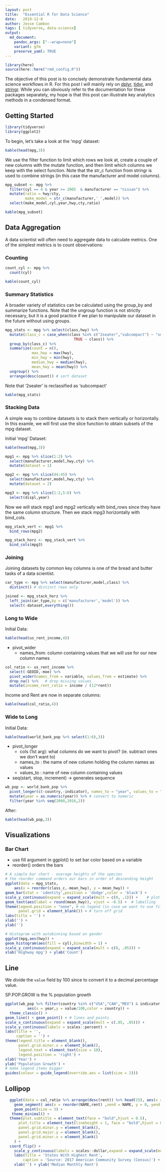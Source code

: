 ```yaml
---
layout: post
title:  "Essential R for Data Science"
date:   2019-12-8
author: Jesse Cambon
tags: [ tidyverse, data-science]
output: 
  md_document:
    pandoc_args: ["--wrap=none"]
    variant: gfm
    preserve_yaml: TRUE
---
```

```r
library(here)
source(here::here("rmd_config.R"))
``` 

The objective of this post is to concisely demonstrate fundamental data science workflows in R. For this post I will mainly rely on [dplyr](https://dplyr.tidyverse.org/), [tidyr](https://tidyr.tidyverse.org/), and [stringr](https://stringr.tidyverse.org/). While you can obviously refer to the documentation for these packages separately, my hope is that this post can illustrate key analytics methods in a condensed format. 

## Getting Started

```r
library(tidyverse)
library(ggplot2)
```

To begin, let's take a look at the 'mpg' dataset: 

```r
kable(head(mpg,3))
```

We use the filter function to limit which rows we look at, create a couple of new columns with the mutate function, and then limit which columns we keep with the select function. Note that the str_c function from stringr is used to combine strings (in this case the manufacturer and model columns).

```r
mpg_subset <- mpg %>%
  filter(cyl == 4 & year >= 2005  & manufacturer == "nissan") %>%
  mutate(ratio = hwy/cty,
         make_model = str_c(manufacturer,' ',model)) %>%
  select(make_model,cyl,year,hwy,cty,ratio)
```

```r
kable(mpg_subset)
```

## Data Aggregation

A data scientist will often need to aggregate data to calculate metrics. One of the simplest metrics is to count observations:

### Counting
```r
count_cyl <- mpg %>%
  count(cyl)
```

```r
kable(count_cyl)
```

### Summary Statistics

A broader variety of statistics can be calculated using the group_by and summarize functions. Note that the ungroup function is not strictly necessary, but it is a good practice if we plan to manipulate our dataset in the future without using groups.

```r
mpg_stats <- mpg %>% select(class,hwy) %>%
  mutate(class_c = case_when(class %in% c("2seater","subcompact") ~ "subcompact",
                               TRUE ~ class)) %>%
  group_by(class_c) %>%
  summarize(count = n(),
            max_hwy = max(hwy),
            min_hwy = min(hwy),
            median_hwy = median(hwy),
            mean_hwy = mean(hwy)) %>%
  ungroup() %>%
  arrange(desc(count)) # sort dataset
```

Note that '2seater' is reclassified as 'subcompact'

```r
kable(mpg_stats)
```

### Stacking Data

A simple way to combine datasets is to stack them vertically or horizontally. In this examle, we will first use the slice function to obtain subsets of the mpg dataset.

Initial 'mpg' Dataset:
```r
kable(head(mpg,3))
```


```r
mpg1 <- mpg %>% slice(1:2) %>% 
  select(manufacturer,model,hwy,cty) %>%
  mutate(dataset = 1)

mpg2 <- mpg %>% slice(44:45) %>%
  select(manufacturer,model,hwy,cty) %>%
  mutate(dataset = 2)

mpg3 <- mpg %>% slice(1:2,5:6) %>%
  select(displ,year)
```

Now we will stack mpg1 and mpg2 vertically with bind_rows since they have the same column structure. Then we stack mpg3 horizontally with bind_cols. 

```r
mpg_stack_vert <- mpg1 %>% 
  bind_rows(mpg2)

mpg_stack_horz <- mpg_stack_vert %>%
  bind_cols(mpg3)
```

### Joining

Joining datasets by common key columns is one of the bread and butter tasks of a data scientist. 

```r
car_type <- mpg %>% select(manufacturer,model,class) %>%
  distinct() # distinct rows only

joined <- mpg_stack_horz %>%
  left_join(car_type,by = c('manufacturer','model')) %>% 
  select(-dataset,everything())
```

### Long to Wide

Initial Data:
```r
kable(head(us_rent_income,4))
```

* pivot_wider
  * names_from: column containing values that we will use for our new column names
  
```r
col_ratio <- us_rent_income %>%
  select(-GEOID,-moe) %>%
  pivot_wider(names_from = variable, values_from = estimate) %>% 
  drop_na() %>%   # drop missing values
  mutate(income_rent_ratio = income / (12*rent))
```

Income and Rent are now in separate columns:

```r
kable(head(col_ratio,4))
```

### Wide to Long

Initial Data:
```r
kable(head(world_bank_pop %>% select(1:6),3))
```

* pivot_longer
  * cols (1st arg): what columns do we want to pivot? (ie. subtract ones we don't want to)
  * names_to : the name of new column holding the column names as values
  * values_to : name of new column containing values
* seq(start, stop, increment)  ->  generates sequence

```r
wb_pop <- world_bank_pop %>%
  pivot_longer(c(-country,-indicator), names_to = "year", values_to = "value") %>%
  mutate(year = as.numeric(year)) %>% # convert to numeric
  filter(year %in% seq(2000,2016,2))
```

After:
```r
kable(head(wb_pop,3))
```

## Visualizations

### Bar Chart

* use fill argument in ggplot() to set bar color based on a variable
* reorder() orders the bars
```r
# A simple bar chart - average heights of the species
# the reorder command orders our bars in order of descending height
ggplot(data = mpg_stats,
    aes(x = reorder(class_c,-mean_hwy), y = mean_hwy)) +
geom_bar(stat = 'identity',position = 'dodge',color = 'black') +
scale_y_continuous(expand = expand_scale(mult = c(0, .1))) +    # plot margins
geom_text(aes(label = round(mean_hwy)), vjust = -0.5) +  # labelling
theme(legend.position = "none", # no legend (in case we want to use fill)
      panel.grid = element_blank()) + # turn off grid
labs(title = '') +
xlab('') +
ylab('')
```


```r
# Histogram with autobinning based on gender
ggplot(mpg,aes(hwy)) +
geom_histogram(aes(fill = cyl),binwidth = 1) +
scale_y_continuous(expand = expand_scale(mult = c(0, .05))) +
xlab('Highway mpg') + ylab('Count')
```

## Line

We divide the `value` field by 100 since to convert it to a decimal percentage value.

SP.POP.GROW is the % population growth

```r
ggplot(wb_pop %>% filter(country %in% c("USA","CAN","MEX") & indicator == "SP.POP.GROW"),
          aes(x = year,y = value/100,color = country)) +
  theme_classic() +
geom_line() + geom_point() + # lines and points
scale_x_continuous(expand = expand_scale(mult = c(.05, .05))) +
scale_y_continuous(labels = scales::percent) + 
labs(title = '',
     caption = '') +
theme(legend.title = element_blank(),
      panel.grid.minor.x = element_blank(),
      legend.text = element_text(size = 10),
      legend.position = 'right') +
xlab('Year') +
ylab('Population Growth') +
# make legend items bigger
guides(colour = guide_legend(override.aes = list(size = 2))) 

```

## Lollipop

```r
  ggplot(data = col_ratio %>% arrange(desc(rent)) %>% head(15), aes(x = NAME, y = rent) ) +
    geom_segment( aes(x = reorder(NAME,rent) ,xend = NAME, y = 0, yend = rent), color = "grey") +
    geom_point(size = 3) +
   theme_minimal() +
  theme(plot.subtitle = element_text(face = "bold",hjust = 0.5),
      plot.title = element_text(lineheight = 1, face = "bold",hjust = 0.5),
      panel.grid.minor.y = element_blank(),
      panel.grid.major.y = element_blank(),
      panel.grid.minor.x = element_blank()
    ) +
  coord_flip() +
    scale_y_continuous(labels = scales::dollar,expand = expand_scale(mult = c(0, .1))) + 
    labs(title = 'States With Highest Rent',
        caption = 'Source: 2017 American Community Survey (Census)') +
    xlab('') + ylab('Median Monthly Rent')
```